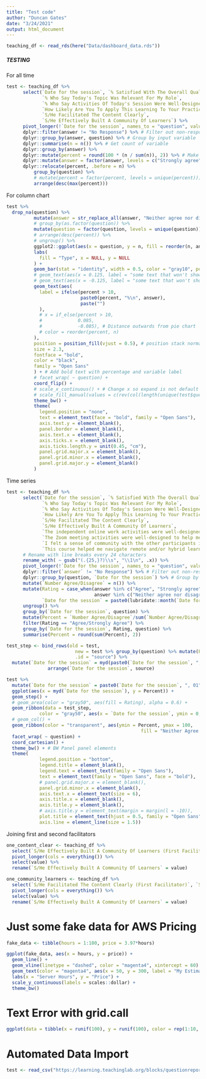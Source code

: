 ```yaml
---
title: "Test code"
author: "Duncan Gates"
date: "3/24/2021"
output: html_document
---
```


```r
teaching_df <- read_rds(here("Data/dashboard_data.rds"))
```


##### TESTING
For all time
```r
test <- teaching_df %>%
      select(`Date for the session`, `% Satisfied With The Overall Quality Of Today's Professional Learning Session`, 
             `% Who Say Today's Topic Was Relevant For My Role`, 
             `% Who Say Activities Of Today's Session Were Well-Designed To Help Me Learn`, 
             `How Likely Are You To Apply This Learning To Your Practice In The Next 4-6 Weeks?`, 
             `S/He Facilitated The Content Clearly`, 
             `S/He Effectively Built A Community Of Learners`) %>%
      pivot_longer(!`Date for the session`, names_to = "question", values_to = "answer") %>%
      dplyr::filter(answer != "No Response") %>% # Filter out non-responses
      dplyr::group_by(answer, question) %>% # Group by input variable
      dplyr::summarise(n = n()) %>% # Get count of variable
      dplyr::group_by(answer) %>%
      dplyr::mutate(percent = round(100 * (n / sum(n)), 2)) %>% # Make a percent column without non-responses
      dplyr::mutate(answer = factor(answer, levels = c("Strongly agree", "Agree", "Neither agree nor disagree", "Disagree", "Strongly disagree"))) %>%
      dplyr::relocate(percent, .before = n) %>%
          group_by(question) %>%
          # mutate(percent = factor(percent, levels = unique(percent))) %>%
          arrange(desc(max(percent)))

```

For column chart

```r
test %>%
  drop_na(question) %>%
          mutate(answer = str_replace_all(answer, "Neither agree nor disagree", "Neither")) %>%
          # group_by(as.factor(question)) %>%
          mutate(question = factor(question, levels = unique(question))) %>%
          # arrange(desc(percent)) %>%
          # ungroup() %>%
          ggplot2::ggplot(aes(x = question, y = n, fill = reorder(n, answer))) + # Pie chart input, ordered by n
          labs(
            fill = "Type", x = NULL, y = NULL
          ) +
          geom_bar(stat = "identity", width = 0.5, color = "gray10", position = position_fill()) +
          # geom_text(aes(x = 0.125, label = "some text that won't show up"), color = "transparent", position = "fill") + # This adjusts the column size
          # geom_text(aes(x = -0.125, label = "some text that won't show up"), color = "transparent", position = "fill") + # This adjusts the column size
          geom_text(aes(
            label = ifelse(percent > 10,
                           paste0(percent, "%\n", answer),
                           paste("")
            ),
            # x = if_else(percent > 10,
            #             0.085,
            #             -0.085), # Distance outwards from pie chart
            # color = reorder(percent, n)
          ),
          position = position_fill(vjust = 0.5), # position stack normally stacks bars, but here it keeps the text in the right place once put in polar
          size = 2.3,
          fontface = "bold",
          color = "black",
          family = "Open Sans"
          ) + # Add bold text with percentage and variable label
          # facet_wrap( ~ question) +
          coord_flip() +
          # scale_x_continuous() + # Change x so expand is not default and adds no padding so the bars will produce a circle
          # scale_fill_manual(values = c(rev(col(length(unique(test$question)))))) + # custom colors
          theme_bw() +
          theme(
            legend.position = "none",
            text = element_text(face = "bold", family = "Open Sans"),
            axis.text.y = element_blank(),
            panel.border = element_blank(),
            axis.text.x = element_blank(),
            axis.ticks.x = element_blank(),
            axis.ticks.length.y = unit(0.45, "cm"),
            panel.grid.major.x = element_blank(),
            panel.grid.minor.x = element_blank(),
            panel.grid.major.y = element_blank()
          )
```


Time series
```r
test <- teaching_df %>%
      select(`Date for the session`, `% Satisfied With The Overall Quality Of Today's Professional Learning Session`, 
             `% Who Say Today's Topic Was Relevant For My Role`, 
             `% Who Say Activities Of Today's Session Were Well-Designed To Help Me Learn`, 
             `How Likely Are You To Apply This Learning To Your Practice In The Next 4-6 Weeks?`, 
             `S/He Facilitated The Content Clearly`, 
             `S/He Effectively Built A Community Of Learners`,
             `The independent online work activities were well-designed to help me meet the learning targets.`, 
             `The Zoom meeting activities were well-designed to help me meet the learning targets.`, 
             `I felt a sense of community with the other participants in this course even though we were meeting virtually.`, 
             `This course helped me navigate remote and/or hybrid learning during COVID-19.`) %>%
      # Rename with line breaks every 24 characters
      rename_with( ~ gsub("(.{25,}?)\\s", "\\1\n", .x)) %>%
      pivot_longer(!`Date for the session`, names_to = "question", values_to = "answer") %>%
      dplyr::filter(`answer` != "No Response") %>% # Filter out non-responses
      dplyr::group_by(question, `Date for the session`) %>% # Group by input variable
      mutate(`Number Agree/Disagree` = n()) %>%
      mutate(Rating = case_when(answer %in% c("Agree", "Strongly agree") ~ "Agree/Strongly Agree",
                                answer %in% c("Neither agree nor disagree", "Disagree", "Strongly disagree") ~ "Neither/Disagree/Strongly Disagree"),
             `Date for the session` = paste0(lubridate::month(`Date for the session`, label = T, abbr = F), ", ", year(`Date for the session`))) %>%
      ungroup() %>%
      group_by(`Date for the session`, question) %>%
      mutate(Percent = `Number Agree/Disagree`/sum(`Number Agree/Disagree`)*100) %>%
      filter(Rating == "Agree/Strongly Agree") %>%
      group_by(`Date for the session`, Rating, question) %>%
      summarise(Percent = round(sum(Percent), 2))

test_step <- bind_rows(old = test, 
                         new = test %>% group_by(question) %>% mutate(Percent = lag(Percent)) %>% ungroup(),
                         .id = "source") %>%
  mutate(`Date for the session` = myd(paste0(`Date for the session`, ", 01"))) %>%
               arrange(`Date for the session`, source)

test %>%
  mutate(`Date for the session` = paste0(`Date for the session`, ", 01")) %>%
  ggplot(aes(x = myd(`Date for the session`), y = Percent)) +
  geom_step() +
  # geom_area(color = "gray50", aes(fill = Rating), alpha = 0.6) +
  geom_ribbon(data = test_step,
            color = "gray50", aes(x = `Date for the session`, ymin = 0, ymax = Percent, fill = Rating), alpha = 0.6) +
  # geom_col() +
  geom_ribbon(color = "transparent", aes(ymin = Percent, ymax = 100,
                                                 fill = "Neither Agree nor Disagree/Disagree/Strongly Disagree"), alpha = 0.85) +
  facet_wrap( ~ question) +
  coord_cartesian() +
  theme_bw() + # BW Panel panel elements
  theme(
            legend.position = "bottom",
            legend.title = element_blank(),
            legend.text = element_text(family = "Open Sans"),
            text = element_text(family = "Open Sans", face = "bold"),
            # panel.grid.major.x = element_blank(),
            panel.grid.minor.x = element_blank(),
            axis.text.x = element_text(size = 6),
            axis.title.x = element_blank(),
            axis.title.y = element_blank(),
            # axis.title.y = element_text(margin = margin(l = -10)),
            plot.title = element_text(hjust = 0.5, family = "Open Sans"),
            axis.line = element_line(size = 1.5))
```

Joining first and second facilitators

```r
one_content_clear <- teaching_df %>%
  select(`S/He Effectively Built A Community Of Learners (First Facilitator)`, `S/He Facilitated The Content Clearly (Second Facilitator)`) %>%
  pivot_longer(cols = everything()) %>%
  select(value) %>%
  rename(`S/He Effectively Built A Community Of Learners` = value)

one_community_learners <- teaching_df %>%
  select(`S/He Facilitated The Content Clearly (First Facilitator)`, `S/He Effectively Built A Community Of Learners (Second Facilitator)`) %>%
  pivot_longer(cols = everything()) %>%
  select(value) %>%
  rename(`S/He Effectively Built A Community Of Learners` = value)
```







# Just some fake data for AWS Pricing

```r
fake_data <- tibble(hours = 1:100, price = 3.97*hours)

ggplot(fake_data, aes(x = hours, y = price)) + 
  geom_line() +
  geom_vline(linetype = "dashed", color = "magenta4", xintercept = 60) +
  geom_text(color = "magenta4", aes(x = 50, y = 300, label = "My Estimate:")) +
  labs(x = "Server Hours", y = "Price") +
  scale_y_continuous(labels = scales::dollar) +
  theme_bw()
```




# Text Error with grid.call

```r
ggplot(data = tibble(x = runif(100), y = runif(100), color = rep(1:10, 10), label = "something"), aes(x = x, y = y, color = color)) + geom_point() + geom_text(aes(label = label), fontface = "bold", family = "Open Sans ExtraBold") + scale_color_identity() + labs(title = "dafsa") + theme_void() + theme(plot.title = element_text(hjust = 0.5, family = "Open Sans", face = "bold"), text = element_text(family = "Open Sans", face = "bold"))
```

# Automated Data Import

```r
test <- read_csv("https://learning.teachinglab.org/blocks/questionreport/adminreport.php?action=view&sid=1&cid=0&partner=&portfolio=&start_date=&end_date=&teacher=&question=10")
```


